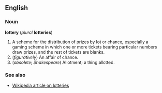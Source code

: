 ==English==
===Noun===
'''lottery''' (''plural'' '''lotteries''')

#A scheme for the distribution of prizes by lot or chance, especially a gaming scheme in which one or more tickets bearing particular numbers draw prizes, and the rest of tickets are blanks.
#(''figuratively'') An affair of chance.
#(''obsolete''; ''Shakespeare'') Allotment; a thing allotted.

===See also===
*[[w:Lottery|Wikipedia article on lotteries]]